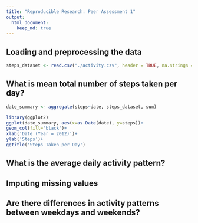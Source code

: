```yaml
---
title: "Reproducible Research: Peer Assessment 1"
output: 
  html_document:
    keep_md: true
---
```



## Loading and preprocessing the data

```r
steps_dataset <- read.csv("./activity.csv", header = TRUE, na.strings = 'NA')
```

## What is mean total number of steps taken per day?

```r
date_summary <- aggregate(steps~date, steps_dataset, sum)
```

```r
library(ggplot2)
ggplot(date_summary, aes(x=as.Date(date), y=steps))+
geom_col(fill='black')+
xlab('Date (Year = 2012)')+
ylab('Steps')+
ggtitle('Steps Taken per Day')
```

## What is the average daily activity pattern?



## Imputing missing values



## Are there differences in activity patterns between weekdays and weekends?
